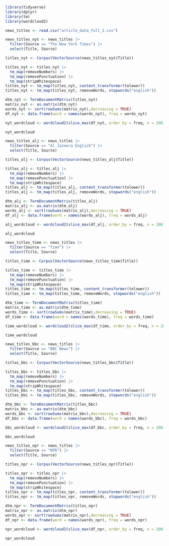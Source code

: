```r
library(tidyverse)
library(dplyr)
library(tm)
library(wordcloud2)
```

```r
news_titles <- read.csv("article_data_full_2.csv") 
```

```r
news_titles_nyt <- news_titles |>
  filter(Source == "The New York Times") |>
  select(Title, Source)
```

```r
titles_nyt <- Corpus(VectorSource(news_titles_nyt$Title))

titles_nyt <- titles_nyt |>
  tm_map(removeNumbers) |>
  tm_map(removePunctuation) |>
  tm_map(stripWhitespace)
titles_nyt <- tm_map(titles_nyt, content_transformer(tolower))
titles_nyt <- tm_map(titles_nyt, removeWords, stopwords("english"))
```

```r
dtm_nyt <- TermDocumentMatrix(titles_nyt)
matrix_nyt <- as.matrix(dtm_nyt)
words_nyt <- sort(rowSums(matrix_nyt),decreasing = TRUE)
df_nyt <- data.frame(word = names(words_nyt), freq = words_nyt)
```

```r
nyt_wordcloud <- wordcloud2(slice_max(df_nyt, order_by = freq, n = 200), size = .4, color = 'random-dark')

nyt_wordcloud
```

```r
news_titles_alj <- news_titles |>
  filter(Source == "Al Jazeera English") |>
  select(Title, Source)
```

```r
titles_alj <- Corpus(VectorSource(news_titles_alj$Title))

titles_alj <- titles_alj |>
  tm_map(removeNumbers) |>
  tm_map(removePunctuation) |>
  tm_map(stripWhitespace)
titles_alj <- tm_map(titles_alj, content_transformer(tolower))
titles_alj <- tm_map(titles_alj, removeWords, stopwords("english"))
```

```r
dtm_alj <- TermDocumentMatrix(titles_alj)
matrix_alj <- as.matrix(dtm_alj)
words_alj <- sort(rowSums(matrix_alj),decreasing = TRUE)
df_alj <- data.frame(word = names(words_alj), freq = words_alj)
```

```r
alj_wordcloud <- wordcloud2(slice_max(df_alj, order_by = freq, n = 200), size = .4, color = 'random-dark')

alj_wordcloud
```

```r
news_titles_time <- news_titles |>
  filter(Source == "Time") |>
  select(Title, Source)
```

```r
titles_time <- Corpus(VectorSource(news_titles_time$Title))

titles_time <- titles_time |>
  tm_map(removeNumbers) |>
  tm_map(removePunctuation) |>
  tm_map(stripWhitespace)
titles_time <- tm_map(titles_time, content_transformer(tolower))
titles_time <- tm_map(titles_time, removeWords, stopwords("english"))
```

```r
dtm_time <- TermDocumentMatrix(titles_time)
matrix_time <- as.matrix(dtm_time)
words_time <- sort(rowSums(matrix_time),decreasing = TRUE)
df_time <- data.frame(word = names(words_time), freq = words_time)
```

```r
time_wordcloud <- wordcloud2(slice_max(df_time, order_by = freq, n = 200), size = .4, color = 'random-dark')

time_wordcloud
```

```r
news_titles_bbc <- news_titles |>
  filter(Source == "BBC News") |>
  select(Title, Source)
```

```r
titles_bbc <- Corpus(VectorSource(news_titles_bbc$Title))

titles_bbc <- titles_bbc |>
  tm_map(removeNumbers) |>
  tm_map(removePunctuation) |>
  tm_map(stripWhitespace)
titles_bbc <- tm_map(titles_bbc, content_transformer(tolower))
titles_bbc <- tm_map(titles_bbc, removeWords, stopwords("english"))
```

```r
dtm_bbc <- TermDocumentMatrix(titles_bbc)
matrix_bbc <- as.matrix(dtm_bbc)
words_bbc <- sort(rowSums(matrix_bbc),decreasing = TRUE)
df_bbc <- data.frame(word = names(words_bbc), freq = words_bbc)
```

```r
bbc_wordcloud <- wordcloud2(slice_max(df_bbc, order_by = freq, n = 200), size = .4, color = 'random-dark')

bbc_wordcloud
```

```r
news_titles_npr <- news_titles |>
  filter(Source == "NPR") |>
  select(Title, Source)
```

```r
titles_npr <- Corpus(VectorSource(news_titles_npr$Title))

titles_npr <- titles_npr |>
  tm_map(removeNumbers) |>
  tm_map(removePunctuation) |>
  tm_map(stripWhitespace)
titles_npr <- tm_map(titles_npr, content_transformer(tolower))
titles_npr <- tm_map(titles_npr, removeWords, stopwords("english"))
```

```r
dtm_npr <- TermDocumentMatrix(titles_npr)
matrix_npr <- as.matrix(dtm_npr)
words_npr <- sort(rowSums(matrix_npr),decreasing = TRUE)
df_npr <- data.frame(word = names(words_npr), freq = words_npr)
```

```r
npr_wordcloud <- wordcloud2(slice_max(df_npr, order_by = freq, n = 200), size = .4, color = 'random-dark')

npr_wordcloud
```